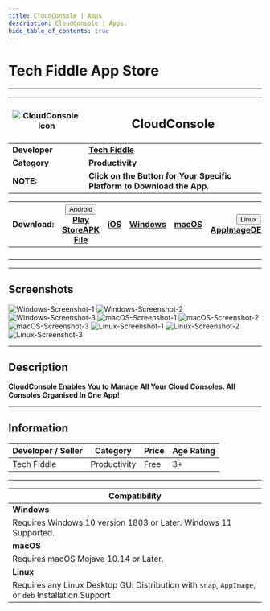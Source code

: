 ```yaml
---
title: CloudConsole | Apps
description: CloudConsole | Apps.
hide_table_of_contents: true
---
```



# Tech Fiddle App Store

---

| ![CloudConsole Icon](/img/complabs.jpg) | <h2>CloudConsole</h2>                                                   |
| --------------------------------------- | ----------------------------------------------------------------------- |
| **Developer**                           | [**Tech Fiddle**](https://complabs.in/apps)                               |
| **Category**                            | **Productivity**                                                        |
| **NOTE:**                               | **Click on the Button for Your Specific Platform to Download the App.** |

| **Download:** | <div class="dropdown "><button class=" button button--primary"><i class="fa-brands fa-android"></i> Android <i class="fa-solid fa-caret-down"></i></button><div class=" dropdown-content"><a class="" href="#">Play Store</a><a class="" href="#">APK File</a></div></div> | <a href="#" target="_blank" rel="noopener noreferrer" class="button button--primary "><i class="fa-brands fa-app-store-ios"></i> iOS</a> | <a href="#" target="_blank" rel="noopener noreferrer" class="button button--primary"><i class="fa-brands fa-windows"></i> Windows</a> | <a href="#" target="_blank" rel="noopener noreferrer" class="button button--primary"><i class="fa-brands fa-apple"></i> macOS</a> | <div class="dropdown"><button class="button button--primary"><i class="fa-brands fa-linux"></i> Linux <i class="fa-solid fa-caret-down"></i></button><div class="dropdown-content"><a href="#">AppImage</a><a href="#">DEB</a><a href="#">Snap</a></div></div> |
| :-----------: | :------------------------------------------------------------------------------------------------------------------------------------------------------------------------------------------------------------------------------------------------------------------------: | :--------------------------------------------------------------------------------------------------------------------------------------: | :-----------------------------------------------------------------------------------------------------------------------------------: | :-------------------------------------------------------------------------------------------------------------------------------: | :------------------------------------------------------------------------------------------------------------------------------------------------------------------------------------------------------------------------------------------------------------: |
|               |                                                                                                                                                                                                                                                                            |                                                                                                                                          |                                                                                                                                       |                                                                                                                                   |                                                                                                                                                                                                                                                                |
|               |                                                                                                                                                                                                                                                                            |                                                                                                                                          |                                                                                                                                       |                                                                                                                                   |                                                                                                                                                                                                                                                                |
|               |                                                                                                                                                                                                                                                                            |                                                                                                                                          |                                                                                                                                       |                                                                                                                                   |                                                                                                                                                                                                                                                                |
|               |                                                                                                                                                                                                                                                                            |                                                                                                                                          |                                                                                                                                       |                                                                                                                                   |                                                                                                                                                                                                                                                                |

---

## Screenshots

<Tabs className="unique-tabs">
  <TabItem value="Windows">
    <img src="https://cdn.complabs.in/img/default.jpg" alt="Windows-Screenshot-1"></img>
    <img src="https://cdn.complabs.in/img/default.jpg" alt="Windows-Screenshot-2"></img>
    <img src="https://cdn.complabs.in/img/default.jpg" alt="Windows-Screenshot-3"></img>
  </TabItem>
  <TabItem value="macOS">
    <img src="https://cdn.complabs.in/img/default.jpg" alt="macOS-Screenshot-1"></img>
    <img src="https://cdn.complabs.in/img/default.jpg" alt="macOS-Screenshot-2"></img>
    <img src="https://cdn.complabs.in/img/default.jpg" alt="macOS-Screenshot-3"></img>
  </TabItem>
  <TabItem value="Linux">
    <img src="https://cdn.complabs.in/img/default.jpg" alt="Linux-Screenshot-1"></img>
    <img src="https://cdn.complabs.in/img/default.jpg" alt="Linux-Screenshot-2"></img>
    <img src="https://cdn.complabs.in/img/default.jpg" alt="Linux-Screenshot-3"></img>
  </TabItem>
</Tabs>

---

## Description

**CloudConsole Enables You to Manage All Your Cloud Consoles. All Consoles Organised In One App!**

---

## Information

| Developer / Seller | Category     | Price | Age Rating |
| ------------------ | ------------ | ----- | ---------- |
| Tech Fiddle          | Productivity | Free  | 3+         |

---

| **Compatibility**                                                                                  |
| -------------------------------------------------------------------------------------------------- |
| **Windows**                                                                                        |
| Requires Windows 10 version 1803 or Later. Windows 11 Supported.                                   |
| **macOS**                                                                                          |
| Requires macOS Mojave 10.14 or Later.                                                              |
| **Linux**                                                                                          |
| Requires any Linux Desktop GUI Distribution with `snap`, `AppImage`, or `deb` Installation Support |
